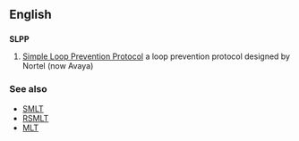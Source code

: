 ==English==

==={{initialism-old|en}}===
'''SLPP'''

# {{context|computing}} [[w:Nortel Simple Loop Prevention Protocol|Simple Loop Prevention Protocol]] a loop prevention protocol designed by Nortel (now Avaya)

===See also===
* [[SMLT]]
* [[RSMLT]]
* [[MLT]]